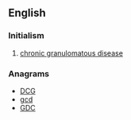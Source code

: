 ==English==

===Initialism===
{{head|en|initialism}}

# [[chronic granulomatous disease]]

===Anagrams===
* [[DCG#English|DCG]]
* [[gcd#English|gcd]]
* [[GDC#English|GDC]]